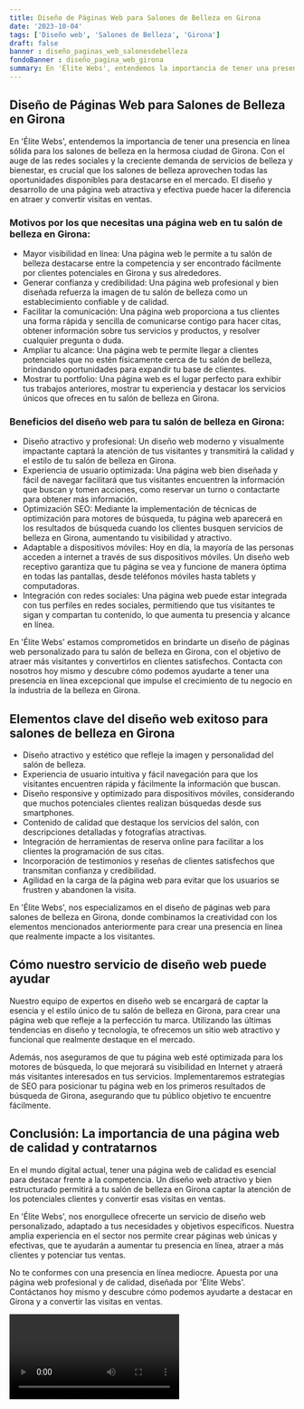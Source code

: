 ```yaml
---
title: Diseño de Páginas Web para Salones de Belleza en Girona
date: '2023-10-04'
tags: ['Diseño web', 'Salones de Belleza', 'Girona']
draft: false
banner : diseño_paginas_web_salonesdebelleza
fondoBanner : diseño_pagina_web_girona
summary: En 'Élite Webs', entendemos la importancia de tener una presencia en línea sólida para los salones de belleza en la hermosa ciudad de Girona. Con el auge de las redes sociales y la creciente demanda de servicios de belleza y bienestar, es crucial que los salones de belleza aprovechen todas las oportunidades disponibles para destacarse en el mercado. El diseño y desarrollo de una página web atractiva y efectiva puede hacer la diferencia en atraer y convertir visitas en ventas.
---
```


## Diseño de Páginas Web para Salones de Belleza en Girona

En 'Élite Webs', entendemos la importancia de tener una presencia en línea sólida para los salones de belleza en la hermosa ciudad de Girona. Con el auge de las redes sociales y la creciente demanda de servicios de belleza y bienestar, es crucial que los salones de belleza aprovechen todas las oportunidades disponibles para destacarse en el mercado. El diseño y desarrollo de una página web atractiva y efectiva puede hacer la diferencia en atraer y convertir visitas en ventas.

### Motivos por los que necesitas una página web en tu salón de belleza en Girona:

- Mayor visibilidad en línea: Una página web le permite a tu salón de belleza destacarse entre la competencia y ser encontrado fácilmente por clientes potenciales en Girona y sus alrededores.
- Generar confianza y credibilidad: Una página web profesional y bien diseñada refuerza la imagen de tu salón de belleza como un establecimiento confiable y de calidad.
- Facilitar la comunicación: Una página web proporciona a tus clientes una forma rápida y sencilla de comunicarse contigo para hacer citas, obtener información sobre tus servicios y productos, y resolver cualquier pregunta o duda.
- Ampliar tu alcance: Una página web te permite llegar a clientes potenciales que no estén físicamente cerca de tu salón de belleza, brindando oportunidades para expandir tu base de clientes.
- Mostrar tu portfolio: Una página web es el lugar perfecto para exhibir tus trabajos anteriores, mostrar tu experiencia y destacar los servicios únicos que ofreces en tu salón de belleza en Girona.

### Beneficios del diseño web para tu salón de belleza en Girona:

- Diseño atractivo y profesional: Un diseño web moderno y visualmente impactante captará la atención de tus visitantes y transmitirá la calidad y el estilo de tu salón de belleza en Girona.
- Experiencia de usuario optimizada: Una página web bien diseñada y fácil de navegar facilitará que tus visitantes encuentren la información que buscan y tomen acciones, como reservar un turno o contactarte para obtener más información.
- Optimización SEO: Mediante la implementación de técnicas de optimización para motores de búsqueda, tu página web aparecerá en los resultados de búsqueda cuando los clientes busquen servicios de belleza en Girona, aumentando tu visibilidad y atractivo.
- Adaptable a dispositivos móviles: Hoy en día, la mayoría de las personas acceden a internet a través de sus dispositivos móviles. Un diseño web receptivo garantiza que tu página se vea y funcione de manera óptima en todas las pantallas, desde teléfonos móviles hasta tablets y computadoras.
- Integración con redes sociales: Una página web puede estar integrada con tus perfiles en redes sociales, permitiendo que tus visitantes te sigan y compartan tu contenido, lo que aumenta tu presencia y alcance en línea.

En 'Élite Webs' estamos comprometidos en brindarte un diseño de páginas web personalizado para tu salón de belleza en Girona, con el objetivo de atraer más visitantes y convertirlos en clientes satisfechos. Contacta con nosotros hoy mismo y descubre cómo podemos ayudarte a tener una presencia en línea excepcional que impulse el crecimiento de tu negocio en la industria de la belleza en Girona.

<GifSeo />

<Cta />

## Elementos clave del diseño web exitoso para salones de belleza en Girona

- Diseño atractivo y estético que refleje la imagen y personalidad del salón de belleza.
- Experiencia de usuario intuitiva y fácil navegación para que los visitantes encuentren rápida y fácilmente la información que buscan.
- Diseño responsive y optimizado para dispositivos móviles, considerando que muchos potenciales clientes realizan búsquedas desde sus smartphones.
- Contenido de calidad que destaque los servicios del salón, con descripciones detalladas y fotografías atractivas.
- Integración de herramientas de reserva online para facilitar a los clientes la programación de sus citas.
- Incorporación de testimonios y reseñas de clientes satisfechos que transmitan confianza y credibilidad.
- Agilidad en la carga de la página web para evitar que los usuarios se frustren y abandonen la visita.

En 'Élite Webs', nos especializamos en el diseño de páginas web para salones de belleza en Girona, donde combinamos la creatividad con los elementos mencionados anteriormente para crear una presencia en línea que realmente impacte a los visitantes.

## Cómo nuestro servicio de diseño web puede ayudar

Nuestro equipo de expertos en diseño web se encargará de captar la esencia y el estilo único de tu salón de belleza en Girona, para crear una página web que refleje a la perfección tu marca. Utilizando las últimas tendencias en diseño y tecnología, te ofrecemos un sitio web atractivo y funcional que realmente destaque en el mercado.

Además, nos aseguramos de que tu página web esté optimizada para los motores de búsqueda, lo que mejorará su visibilidad en Internet y atraerá más visitantes interesados en tus servicios. Implementaremos estrategias de SEO para posicionar tu página web en los primeros resultados de búsqueda de Girona, asegurando que tu público objetivo te encuentre fácilmente.

## Conclusión: La importancia de una página web de calidad y contratarnos

En el mundo digital actual, tener una página web de calidad es esencial para destacar frente a la competencia. Un diseño web atractivo y bien estructurado permitirá a tu salón de belleza en Girona captar la atención de los potenciales clientes y convertir esas visitas en ventas.

En 'Élite Webs', nos enorgullece ofrecerte un servicio de diseño web personalizado, adaptado a tus necesidades y objetivos específicos. Nuestra amplia experiencia en el sector nos permite crear páginas web únicas y efectivas, que te ayudarán a aumentar tu presencia en línea, atraer a más clientes y potenciar tus ventas.

No te conformes con una presencia en línea mediocre. Apuesta por una página web profesional y de calidad, diseñada por 'Élite Webs'. Contáctanos hoy mismo y descubre cómo podemos ayudarte a destacar en Girona y a convertir las visitas en ventas.

<Video />

<CtaBot job='Salones de Belleza' city='Girona'/>

<Gmaps query='Girona+españa+maps' />